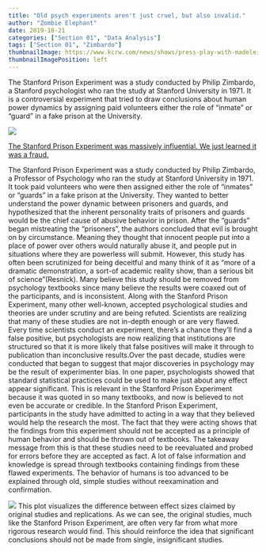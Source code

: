 ```yaml
---
title: "Old psych experiments aren't just cruel, but also invalid."
author: "Zombie Elephant"
date: 2019-10-21
categories: ["Section 01", "Data Analysis"]
tags: ["Section 01", "Zimbardo"]
thumbnailImage: https://www.kcrw.com/news/shows/press-play-with-madeleine-brand/sandra-bland-stanford-prison-experiment-and-opera-in-tijuana/@@images/f5196162-6ea3-4821-94d1-8ed2756ecd79.jpeg
thumbnailImagePosition: left
---
```


The Stanford Prison Experiment was a study conducted by Philip Zimbardo, a Stanford psychologist who ran the study at Stanford University in 1971. It is a controversial experiment that tried to draw conclusions about human power dynamics by assigning paid volunteers either the role of “inmate” or “guard” in a fake prison at the University. 

![](https://www.kcrw.com/news/shows/press-play-with-madeleine-brand/sandra-bland-stanford-prison-experiment-and-opera-in-tijuana/@@images/f5196162-6ea3-4821-94d1-8ed2756ecd79.jpeg)

[The Stanford Prison Experiment was massively influential. We just learned it was a fraud.](https://www.vox.com/2018/6/13/17449118/stanford-prison-experiment-fraud-psychology-replication)

<!--more-->
The Stanford Prison Experiment was a study conducted by Philip Zimbardo, a Professor of Psychology who ran the study at Stanford University in 1971. It took paid volunteers who were then assigned either the role of “inmates” or “guards” in a fake prison at the University. They wanted to better understand the power dynamic between prisoners and guards, and hypothesized that the inherent personality traits of prisoners and guards would be the chief cause of abusive behavior in prison. After the “guards” began mistreating the “prisoners”, the authors concluded that evil is brought on by circumstance. Meaning they thought that innocent people put into a place of power over others would naturally abuse it, and people put in situations where they are powerless will submit. However, this study has often been scrutinized for being deceitful and many think of it as “more of a dramatic demonstration, a sort-of academic reality show, than a serious bit of science”(Resnick). Many believe this study should be removed from psychology textbooks since many believe the results were coaxed out of the participants, and is inconsistent. 
Along with the Stanford Prison Experiment, many other well-known, accepted psychological studies and theories are under scrutiny and are being refuted. Scientists are realizing that many of these studies are not in-depth enough or are very flawed. Every time scientists conduct an experiment, there's a chance they'll find a false positive, but psychologists are now realizing that institutions are structured so that it is more likely that false positives will make it through to publication than inconclusive results.Over the past decade, studies were conducted that began to suggest that major discoveries in psychology may be the result of experimenter bias. In one paper, psychologists showed that standard statistical practices could be used to make just about any effect appear significant. This is relevant in the Stanford Prison Experiment because it was quoted in so many textbooks, and now is believed to not even be accurate or credible. 
In the Stanford Prison Experiment, participants in the study have admitted to acting in a way that they believed would help the research the most. The fact that they were acting shows that the findings from this experiment should not be accepted as a principle of human behavior and should be thrown out of textbooks. The takeaway message from this is that these studies need to be reevaluated and probed for errors before they are accepted as fact. A lot of false information and knowledge is spread through textbooks containing findings from these flawed experiments. The behavior of humans is too advanced to be explained through old, simple studies without reexamination and confirmation.

![](http://2.bp.blogspot.com/-iEeV4FlwKsE/UpdaFts3fzI/AAAAAAAAAqw/OJjvoXG2e6g/s1600/Picture+73.png)
This plot visualizes the difference between effect sizes claimed by original studies and replications. As we can see, the original studies, much like the Stanford Prison Experiment, are often very far from what more rigorous research would find. This should reinforce the idea that significant conclusions should not be made from single, insignificant studies.